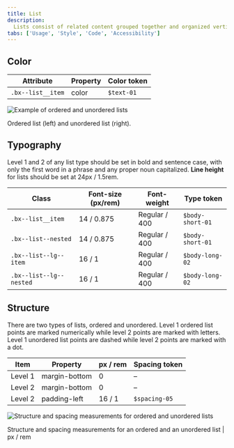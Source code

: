 ```yaml
---
title: List
description:
  Lists consist of related content grouped together and organized vertically.
tabs: ['Usage', 'Style', 'Code', 'Accessibility']
---
```


## Color

| Attribute         | Property | Color token |
| ----------------- | -------- | ----------- |
| `.bx--list__item` | color    | `$text-01`  |

<Row>
<Column colLg={8}>

![Example of ordered and unordered lists](images/list-style-1.png)

</Column>
</Row>

<Caption>Ordered list (left) and unordered list (right).</Caption>

## Typography

Level 1 and 2 of any list type should be set in bold and sentence case, with
only the first word in a phrase and any proper noun capitalized. **Line height**
for lists should be set at 24px / 1.5rem.

| Class                   | Font-size (px/rem) | Font-weight   | Type token       |
| ----------------------- | ------------------ | ------------- | ---------------- |
| `.bx--list__item`       | 14 / 0.875         | Regular / 400 | `$body-short-01` |
| `.bx--list--nested`     | 14 / 0.875         | Regular / 400 | `$body-short-01` |
| `.bx--list--lg--item`   | 16 / 1             | Regular / 400 | `$body-long-02`  |
| `.bx--list--lg--nested` | 16 / 1             | Regular / 400 | `$body-long-02`  |

## Structure

There are two types of lists, ordered and unordered. Level 1 ordered list points
are marked numerically while level 2 points are marked with letters. Level 1
unordered list points are dashed while level 2 points are marked with a dot.

| Item    | Property      | px / rem | Spacing token |
| ------- | ------------- | -------- | ------------- |
| Level 1 | margin-bottom | 0        | –             |
| Level 2 | margin-bottom | 0        | –             |
| Level 2 | padding-left  | 16 / 1   | `$spacing-05` |

<div className="image--fixed">

![Structure and spacing measurements for ordered and unordered lists](images/list-style-2.png)

</div>

<Caption>
  Structure and spacing measurements for an ordered and an unordered list | px /
  rem
</Caption>
